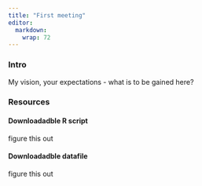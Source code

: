 ```yaml
---
title: "First meeting"
editor: 
  markdown: 
    wrap: 72
---
```


### Intro 

My vision, your expectations - what is to be gained here?


### Resources

#### Downloadadble R script

figure this out


#### Downloadadble datafile

figure this out
